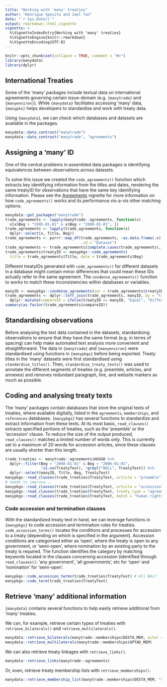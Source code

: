 ```yaml
---
title: "Working with 'many' treaties"
author: "Henrique Sposito and Jael Tan"
date: "`r Sys.Date()`"
output: rmarkdown::html_vignette
vignette: >
  %\VignetteIndexEntry{Working with 'many' treaties}
  %\VignetteEngine{knitr::rmarkdown}
  %\VignetteEncoding{UTF-8}
---
```


```r
knitr::opts_chunk$set(collapse = TRUE, comment = "#>")
library(manydata)
library(dplyr)
```

## International Treaties

Some of the 'many' packages include textual data on international agreements
governing certain issue-domain (e.g. `{manytrade}` and `{manyenviron}`).
While `{manydata}` facilitates accessing 'many' data,
`{manypks}` helps developers to standardise and work with treaty data.

Using `{manydata}`, we can check which databases and datasets are available in
the packages.

```r
manydata::data_contrast("manytrade")
manydata::data_contrast("manytrade", "agreements")
```

## Assigning a 'many' ID

One of the central problems in assembled data packages is identifying
equivalences between observations across datasets.

To solve this issue we created the `code_agreements()` function
which extracts key identifying information from the titles and dates,
rendering the same treatyID for observations that have the same key identifying information.
Please see the [Agreements](https://globalgov.github.io/manypkgs/articles/agreements.html) vignette for more information on how `code_agreements()` works
and its performance vis-a-vis other matching options.

```r
manydata::get_packages("manytrade")
trade_agreements <- lapply(manytrade::agreements, function(x) 
  x[x$Beg > "1995-01-01" & x$Beg < "2000-01-01", ])
trade_agreements <- lapply(trade_agreements, function(x) 
  dplyr::select(x, Title, Beg))
trade_agreements <- purrr::map_df(trade_agreements, ~as.data.frame(.x),
                                  .id = "Dataset")
trade_agreements <- trade_agreements[complete.cases(trade_agreements), ]
trade_agreements$treatyID <- manypkgs::code_agreements(
  title = trade_agreements$Title, date = trade_agreements$Beg)
```

Different treatyIDs generated with `code_agreements()` for different datasets in a database
might contain minor differences that could mean these IDs actually refer to the same agreement.
The `condense_agreements()` function to works to match these inconsistencies
within databases or variables.

```r
manyID <- manypkgs::condense_agreements(var = trade_agreements$treatyID)
trade_agreements <- dplyr::left_join(trade_agreements, manyID, by = "treatyID") %>% 
  dplyr::mutate(compareID = ifelse(treatyID == manyID, "Equal", "Different"))
summary(as.factor(trade_agreements$compareID))
```

## Standardising observations

Before analysing the text data contained in the datasets,
standardising observations to ensure that they have the same format (e.g. in terms of spacing)
can help make automated text analysis more convenient and straightforward.
The data in `{manytrade}` and `{manyenviron}` were standardised
using functions in `{manypkgs}` before being exported.
Treaty titles in the 'many' datasets were first standardised using `standardise_titles()`.
Then, `standardise_treaty_texts()` was used to annotate the different segments of treaties
(e.g. preamble, articles, and annexes) and removes redundant paragraph, line,
and website markers as much as possible.

## Coding and analysing treaty texts

The 'many' packages contain databases that store the original texts of treaties,
where available digitally,
listed in the `agreements`, `memberships`, and `references` databases.
`{manypkgs}` has several functions to standardize and extract information from these texts.
At its most basic, `read_clauses()` extracts specified portions of treaties,
such as the 'preamble' or the 'accession' clause.
To reduce the size of the output produced,
`read_clauses()` matches a limited number of words only.
This is currently set to a maximum of 20 words for accession articles,
since these clauses are usually shorter than this length.

```r
trade_treaties <- manytrade::agreements$HUGGO %>%
  dplyr::filter(Beg > "2000-01-01" & Beg < "2006-01-01",
                !is.na(TreatyText), !grepl("NULL", TreatyText)) %>%
  dplyr::select(manyID, Title, Beg, TreatyText)
manypkgs::read_clauses(trade_treaties$TreatyText, article = "preamble")
# needs to improve...
manypkgs::read_clauses(trade_treaties$TreatyText, article = "accession")
manypkgs::read_clauses(trade_treaties$TreatyText, treaty_type = "agreements")
manypkgs::read_clauses(trade_treaties$TreatyText, match = "human rights")
```

### Code accession and termination clauses

With the standardized treaty text in hand, we can leverage functions in 
`{manypkgs}` to code accession and termination rules for treaties.
`code_accession_terms()` locates the conditions and processes for accession to a treaty
(depending on which is specified in the argument).
Accession conditions are categorised either as 'open',
where the treaty is open to any government,
or 'semi-open', where nomination by an existing party to the treaty is required.
The function identifies the category by matching keywords located in the
clauses concerning accession (identified through `read_clauses()`:
'any government', 'all governments', etc for 'open' and
'nomination' for 'semi-open'.

```r
manypkgs::code_accession_terms(trade_treaties$TreatyText) # All NAs?
manypkgs::code_term(trade_treaties$TreatyText)
```

## Retrieve 'many' additional information

`{manydata}` contains several functions to help easily retrieve additional
from 'many' treaties.

We can, for example, retrieve certain types of treaties with
`retrieve_bilaterals()` and `retrieve_multilaterals()`.

```r
manydata::retrieve_bilaterals(manytrade::memberships$DESTA_MEM, actor = "stateID")
manydata::retrieve_multilaterals(manytrade::memberships$GPTAD_MEM)
```

We can also retrieve treaty linkages with `retrieve_links()`.

```r
manydata::retrieve_links(manytrade::agreements)
```

Or, even, retrieve treaty membership lists with `retrieve_memberships()`.

```r
manydata::retrieve_membership_list(manytrade::memberships$DESTA_MEM, "stateID")
```
